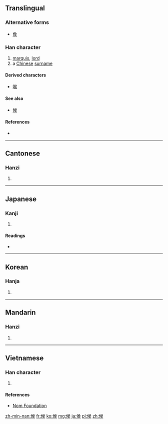 {{also|候}}
==Translingual==

===Alternative forms===
* [[矦]]

===Han character===
{{Han char|rn=9|rad=人|as=07|sn=9|four=2723<sub>4</sub>|canj=人弓一大 (ONMK)}}

# [[marquis]], [[lord]]
# a [[Chinese]] [[surname]]

====Derived characters====
* [[喉]]

====See also====
* [[候]]

====References====
* {{Han ref|kx=0103.070|dkj=00633|dj=0218.200|hdz=10167.010|uh=4FAF|ud=20399|bh=AB4A|bd=43850}}

----

==Cantonese==

===Hanzi===
{{yue-hanzi|jyut=|y=hau4, hau6}}

# {{defn|lang=yue|sort=人07}}

----

==Japanese==

===Kanji===
{{ja-kanji|grade=c|rs=人07}}

# {{defn|lang=ja|sort=人07}}

====Readings====
* {{ja-readings|on=[[こう]] (kō)|kun=[[まと]] (mato), [[きみ]] (kimi)}}

----

==Korean==

===Hanja===
{{ko-hanja|hangeul=[[후]], [[혜]]|eumhun=제후, 어조사 혜|rv=hu, hye|mr=hu, hye|y=hwu, hyey}}

# {{defn|lang=ko|sort=人07}}

----

==Mandarin==

===Hanzi===
{{cmn-hanzi|pin=[[hóu]] ([[hou2]])|wg=hou<sup>2</sup>}}

# {{defn|lang=cmn|sort=人07}}

----

==Vietnamese==

===Han character===
{{vi-hantu|[[hậu]], [[hầu]]|rs=人07}}

# {{defn|lang=vi|sort=人07}}

====References====
*[http://nomfoundation.org/common/nom_details.php?codepoint=4faf Nom Foundation]

[[zh-min-nan:侯]]
[[fr:侯]]
[[ko:侯]]
[[mg:侯]]
[[ja:侯]]
[[pl:侯]]
[[zh:侯]]